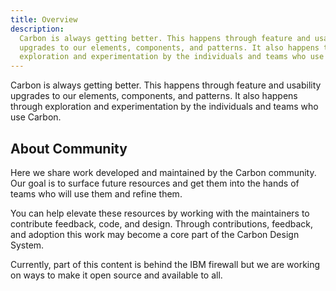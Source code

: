 ```yaml
---
title: Overview
description:
  Carbon is always getting better. This happens through feature and usability
  upgrades to our elements, components, and patterns. It also happens through
  exploration and experimentation by the individuals and teams who use Carbon.
---
```


<PageDescription>

Carbon is always getting better. This happens through feature and usability
upgrades to our elements, components, and patterns. It also happens through
exploration and experimentation by the individuals and teams who use Carbon.

</PageDescription>

## About Community

Here we share work developed and maintained by the Carbon community. Our goal is
to surface future resources and get them into the hands of teams who will use
them and refine them.

You can help elevate these resources by working with the maintainers to
contribute feedback, code, and design. Through contributions, feedback, and
adoption this work may become a core part of the Carbon Design System.

Currently, part of this content is behind the IBM firewall but we are working on
ways to make it open source and available to all.

